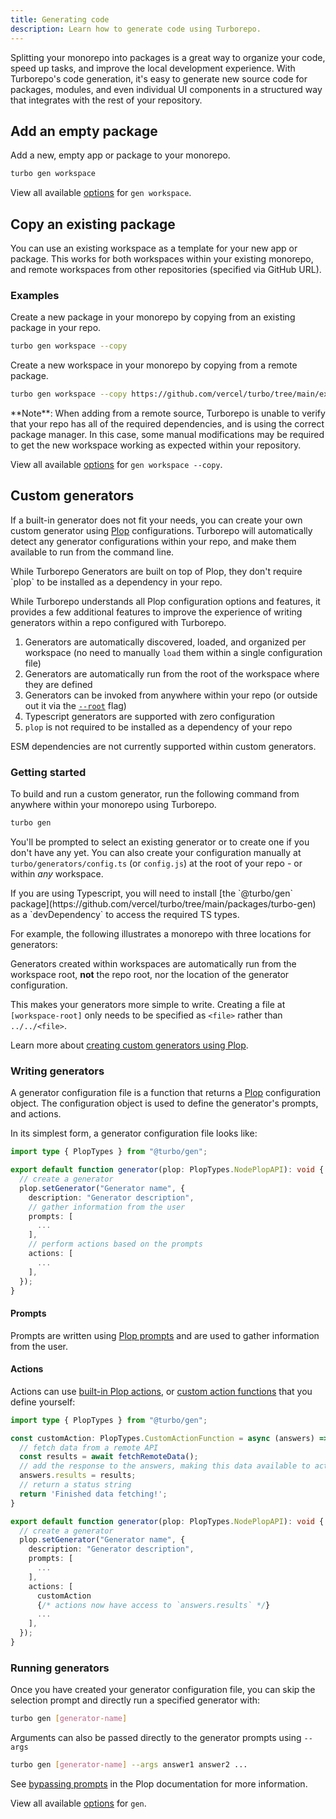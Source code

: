 ```yaml
---
title: Generating code
description: Learn how to generate code using Turborepo.
---
```



Splitting your monorepo into packages is a great way to organize your code, speed up tasks, and improve the local development
experience. With Turborepo's code generation, it's easy to generate new source code for packages, modules,
and even individual UI components in a structured way that integrates with the rest of your repository.

## Add an empty package

Add a new, empty app or package to your monorepo.

```sh title="Terminal"
turbo gen workspace
```

View all available [options](/repo/docs/reference/generate#workspace) for `gen workspace`.

## Copy an existing package

You can use an existing workspace as a template for your new app or package. This works for both workspaces within your existing monorepo,
and remote workspaces from other repositories (specified via GitHub URL).

### Examples

Create a new package in your monorepo by copying from an existing package in your repo.

```sh title="Terminal"
turbo gen workspace --copy
```

Create a new workspace in your monorepo by copying from a remote package.

```sh title="Terminal"
turbo gen workspace --copy https://github.com/vercel/turbo/tree/main/examples/with-tailwind/packages/tailwind-config
```

<Callout>
  **Note**: When adding from a remote source, Turborepo is unable to verify that your repo has all of the required dependencies, and is using the correct package manager. In this case, some manual modifications may be required to get the new workspace working as expected within your repository.

</Callout>

View all available [options](/repo/docs/reference/generate#workspace) for `gen workspace --copy`.

## Custom generators

If a built-in generator does not fit your needs, you can create your own custom generator using [Plop](https://plopjs.com/) configurations.
Turborepo will automatically detect any generator configurations within your repo, and make them available to run from the command line.

<Callout type="info">
  While Turborepo Generators are built on top of Plop, they don't require `plop`
  to be installed as a dependency in your repo.
</Callout>

While Turborepo understands all Plop configuration options and features, it provides a few additional features to improve the experience of writing
generators within a repo configured with Turborepo.

1. Generators are automatically discovered, loaded, and organized per workspace (no need to manually `load` them within a single configuration file)
2. Generators are automatically run from the root of the workspace where they are defined
3. Generators can be invoked from anywhere within your repo (or outside out it via the [`--root`](/repo/docs/reference/generate#--root-path) flag)
4. Typescript generators are supported with zero configuration
5. `plop` is not required to be installed as a dependency of your repo

<Callout type="info" title="Known issue">
  ESM dependencies are not currently supported within custom generators.
</Callout>

### Getting started

To build and run a custom generator, run the following command from anywhere within your monorepo using Turborepo.

```sh title="Terminal"
turbo gen
```

You'll be prompted to select an existing generator or to create one if you don't have any yet. You can also create your configuration
manually at `turbo/generators/config.ts` (or `config.js`) at the root of your repo - or within _any_ workspace.

<Callout type="info">
  If you are using Typescript, you will need to install [the `@turbo/gen`
  package](https://github.com/vercel/turbo/tree/main/packages/turbo-gen) as a
  `devDependency` to access the required TS types.
</Callout>

For example, the following illustrates a monorepo with three locations for generators:

<PackageManagerTabs>
<Tab>
<Files>
  <Folder name="apps" defaultOpen>
    <Folder name="docs">
     <File name="package.json"  />
    </Folder>
    <Folder name="web" defaultOpen>
      <File name="package.json"  />
  <Folder name="turbo" green defaultOpen>
    <Folder name="generators">
      <File name="config.ts" />
      <File name="templates" />
    </Folder>
  </Folder>
  </Folder>
  </Folder>
  <Folder name="packages" defaultOpen>
    <Folder name="ui" defaultOpen>
      <File name="package.json" />
  <Folder name="turbo" green defaultOpen>
    <Folder name="generators">
      <File name="config.ts" />
      <File name="templates" />
    </Folder>
  </Folder>
    </Folder>
  </Folder>
  <Folder name="turbo" green defaultOpen>
    <Folder name="generators">
      <File name="config.ts" />
      <File name="templates" />
    </Folder>
  </Folder>
  <File name="package.json"  />
  <File name="package-lock.json"  />
  <File name="turbo.json"  />
</Files>
</Tab>

<Tab>
  <Files>
    <Folder name="apps" defaultOpen>
      <Folder name="docs">
        <File name="package.json" />
      </Folder>
      <Folder name="web" defaultOpen>
        <File name="package.json" />
        <Folder name="turbo" green defaultOpen>
          <Folder name="generators">
            <File name="config.ts" />
            <File name="templates" />
          </Folder>
        </Folder>
      </Folder>
    </Folder>
    <Folder name="packages" defaultOpen>
      <Folder name="ui" defaultOpen>
        <File name="package.json" />
        <Folder name="turbo" green defaultOpen>
          <Folder name="generators">
            <File name="config.ts" />
            <File name="templates" />
          </Folder>
        </Folder>
      </Folder>
    </Folder>
    <Folder name="turbo" green defaultOpen>
      <Folder name="generators">
        <File name="config.ts" />
        <File name="templates" />
      </Folder>
    </Folder>
    <File name="package.json" />
    <File name="yarn.lock" />
    <File name="turbo.json" />
  </Files>
</Tab>

<Tab>
<Files>
  <Folder name="apps" defaultOpen>
    <Folder name="docs">
     <File name="package.json"  />
    </Folder>
    <Folder name="web" defaultOpen>
      <File name="package.json"  />
  <Folder name="turbo" green defaultOpen>
    <Folder name="generators">
      <File name="config.ts" />
      <File name="templates" />
    </Folder>
  </Folder>
  </Folder>
  </Folder>
  <Folder name="packages" defaultOpen>
    <Folder name="ui" defaultOpen>
      <File name="package.json" />
  <Folder name="turbo" green defaultOpen>
    <Folder name="generators">
      <File name="config.ts" />
      <File name="templates" />
    </Folder>
  </Folder>
    </Folder>
  </Folder>
  <Folder name="turbo" green defaultOpen>
    <Folder name="generators">
      <File name="config.ts" />
      <File name="templates" />
    </Folder>
  </Folder>
  <File name="package.json"  />
  <File name="package-lock.yaml"  />
  <File name="turbo.json"  />
</Files>
</Tab>
</PackageManagerTabs>

Generators created within workspaces are automatically run from the workspace root, **not** the repo root, nor the location of the generator configuration.

This makes your generators more simple to write. Creating a file at `[workspace-root]` only needs to be specified as `<file>` rather than `../../<file>`.

Learn more about [creating custom generators using Plop](https://plopjs.com/documentation/#creating-a-generator).

### Writing generators

A generator configuration file is a function that returns a [Plop](https://plopjs.com/) configuration object. The configuration object is
used to define the generator's prompts, and actions.

In its simplest form, a generator configuration file looks like:

```ts title="turbo/generators/config.ts"
import type { PlopTypes } from "@turbo/gen";

export default function generator(plop: PlopTypes.NodePlopAPI): void {
  // create a generator
  plop.setGenerator("Generator name", {
    description: "Generator description",
    // gather information from the user
    prompts: [
      ...
    ],
    // perform actions based on the prompts
    actions: [
      ...
    ],
  });
}
```

#### Prompts

Prompts are written using [Plop prompts](https://plopjs.com/documentation/#using-prompts) and are used to gather information from the user.

#### Actions

Actions can use [built-in Plop actions](https://plopjs.com/documentation/#built-in-actions), or [custom action functions](https://plopjs.com/documentation/#functionsignature-custom-action) that you define yourself:

```ts title="turbo/generators/config.ts"
import type { PlopTypes } from "@turbo/gen";

const customAction: PlopTypes.CustomActionFunction = async (answers) => {
  // fetch data from a remote API
  const results = await fetchRemoteData();
  // add the response to the answers, making this data available to actions
  answers.results = results;
  // return a status string
  return 'Finished data fetching!';
}

export default function generator(plop: PlopTypes.NodePlopAPI): void {
  // create a generator
  plop.setGenerator("Generator name", {
    description: "Generator description",
    prompts: [
      ...
    ],
    actions: [
      customAction
      {/* actions now have access to `answers.results` */}
      ...
    ],
  });
}
```

### Running generators

Once you have created your generator configuration file, you can skip the selection prompt and directly run a specified generator with:

```sh title="Terminal"
turbo gen [generator-name]
```

Arguments can also be passed directly to the generator prompts using `--args`

```sh title="Terminal"
turbo gen [generator-name] --args answer1 answer2 ...
```

See [bypassing prompts](https://plopjs.com/documentation/#bypassing-prompts) in the Plop documentation for more information.

View all available [options](/repo/docs/reference/generate#run-generator-name) for `gen`.
